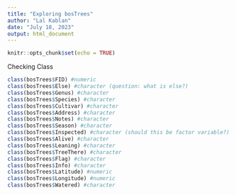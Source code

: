 ```yaml
---
title: "Exploring bosTrees"
author: "Lal Kablan"
date: "July 18, 2023"
output: html_document
---
```


```r
knitr::opts_chunk$set(echo = TRUE)
```

Checking Class
```r
class(bosTrees$FID) #numeric
class(bosTrees$Else) #character (question: what is else?)
class(bosTrees$Genus) #character
class(bosTrees$Species) #character
class(bosTrees$Cultivar) #character
class(bosTrees$Address) #character
class(bosTrees$Notes) #character
class(bosTrees$Season) #character
class(bosTrees$Inspected) #character (should this be factor variable?)
class(bosTrees$Alive) #character
class(bosTrees$Leaning) #character
class(bosTrees$TreeThere) #character
class(bosTrees$Flag) #character
class(bosTrees$Info) #character
class(bosTrees$Latitude) #numeric
class(bosTrees$Longitude) #numeric
class(bosTrees$Watered) #character
```

